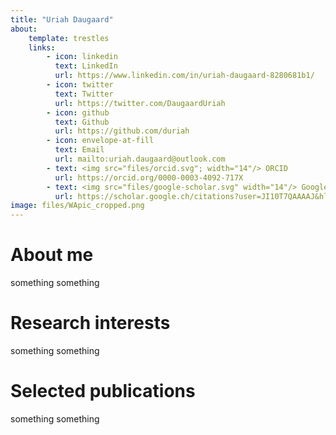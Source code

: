 ```yaml
---
title: "Uriah Daugaard"
about:
    template: trestles
    links:
        - icon: linkedin
          text: LinkedIn
          url: https://www.linkedin.com/in/uriah-daugaard-8280681b1/
        - icon: twitter
          text: Twitter
          url: https://twitter.com/DaugaardUriah
        - icon: github
          text: Github
          url: https://github.com/duriah
        - icon: envelope-at-fill
          text: Email
          url: mailto:uriah.daugaard@outlook.com
        - text: <img src="files/orcid.svg"; width="14"/> ORCID
          url: https://orcid.org/0000-0003-4092-717X
        - text: <img src="files/google-scholar.svg" width="14"/> Google Scholar
          url: https://scholar.google.ch/citations?user=JI10T7QAAAAJ&hl=de
image: files/WApic_cropped.png
---
```


# About me

something something

# Research interests

something something

# Selected publications

something something
